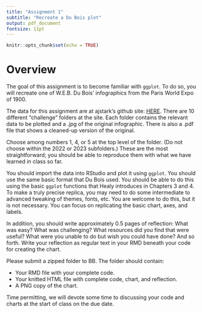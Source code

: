 ```yaml
---
title: "Assignment 1"
subtitle: "Recreate a Du Bois plot"
output: pdf_document
fontsize: 11pt
---
```


```r
knitr::opts_chunk$set(echo = TRUE)
```

\setlength{\parskip}{1.5em}

# Overview

The goal of this assignment is to become familiar with `ggplot`. To do so, you will recreate one of W.E.B. Du Bois' infographics from the Paris World Expo of 1900.

The data for this assignment are at ajstark's github site: [HERE](https://github.com/ajstarks/dubois-data-portraits/tree/master/challenge). There are 10 different "challenge" folders at the site. Each folder contains the relevant data to be plotted and a .jpg of the original infographic. There is also a .pdf file that shows a cleaned-up version of the original.

Choose among numbers 1, 4, or 5 at the top level of the folder. (Do not choose within the 2022 or 2023 subfolders.) These are the most straightforward; you should be able to reproduce them with what we have learned in class so far. 

You should import the data into RStudio and plot it using `ggplot`. You should use the same basic format that Du Bois used. You should be able to do this using the basic `ggplot` functions that Healy introduces in Chapters 3 and 4. To make a truly precise replica, you may need to do some intermediate to advanced tweaking of themes, fonts, etc. You are welcome to do this, but it is not necessary. You can focus on replicating the basic chart, axes, and labels.

In addition, you should write approximately 0.5 pages of reflection: What was easy? What was challenging? What resources did you find that were useful? What were you unable to do but wish you could have done? And so forth. Write your reflection as regular text in your RMD beneath your code for creating the chart.

Please submit a zipped folder to BB. The folder should contain: \vspace{-1em}

- Your RMD file with your complete code.
- Your knitted HTML file with complete code, chart, and reflection.
- A PNG copy of the chart. \vspace{-1em}

Time permitting, we will devote some time to discussing your code and charts at the start of class on the due date.
